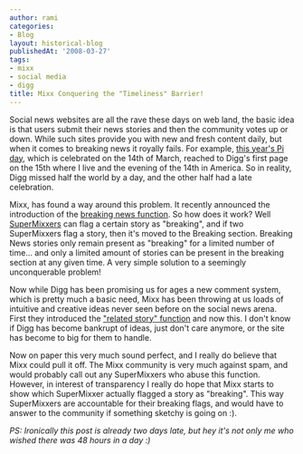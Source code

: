 ```yaml
---
author: rami
categories:
- Blog
layout: historical-blog
publishedAt: '2008-03-27'
tags:
- mixx
- social media
- digg
title: Mixx Conquering the "Timeliness" Barrier!
---
```


Social news websites are all the rave these days on web land, the basic idea is that users submit their news stories and then the community votes up or down. While such sites provide you with new and fresh content daily, but when it comes to breaking news it royally fails. For example, [this year's Pi day](http://digg.com/general_sciences/Happy_Pi_Day_10), which is celebrated on the 14th of March, reached to Digg's first page on the 15th where I live and the evening of the 14th in America. So in reality, Digg missed half the world by a day, and the other half had a late celebration.

Mixx, has found a way around this problem. It recently announced the introduction of the [breaking news function](http://blog/.mixx.com/2008/03/25/mixx-puts-breaking-news-in-to-social-media/). So how does it work? Well [SuperMixxers](http://blog/.mixx.com/2008/02/19/adding-more-ingredients-to-the-mixx-related-content/) can flag a certain story as "breaking", and if two SuperMixxers flag a story, then it's moved to the Breaking section. Breaking News stories only remain present as "breaking" for a limited number of time... and only a limited amount of stories can be present in the breaking section at any given time. A very simple solution to a seemingly unconquerable problem!

Now while Digg has been promising us for ages a new comment system, which is pretty much a basic need, Mixx has been throwing at us loads of intuitive and creative ideas never seen before on the social news arena. First they introduced the ["related story" function](http://blog/.mixx.com/2008/02/19/adding-more-ingredients-to-the-mixx-related-content/) and now this. I don't know if Digg has become bankrupt of ideas, just don't care anymore, or the site has become to big for them to handle.

Now on paper this very much sound perfect, and I really do believe that Mixx could pull it off. The Mixx community is very much against spam, and would probably call out any SuperMixxers who abuse this function. However, in interest of transparency I really do hope that Mixx starts to show which SuperMixxer actually flagged a story as "breaking". This way SuperMixxers are accountable for their breaking flags, and would have to answer to the community if something sketchy is going on :).


_PS: Ironically this post is already two days late, but hey it's not only me who wished there was 48 hours in a day :)_